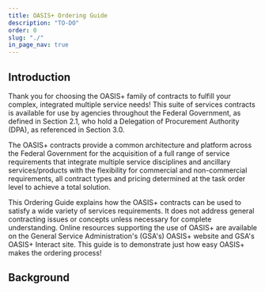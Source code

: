```yaml
---
title: OASIS+ Ordering Guide
description: "TO-DO"
order: 0
slug: "./"
in_page_nav: true
---
```


## Introduction
Thank you for choosing the OASIS+ family of contracts to fulfill your complex, integrated multiple service needs! This suite of services contracts is available for use by agencies throughout the Federal Government, as defined in Section 2.1, who hold a Delegation of Procurement Authority (DPA), as referenced in Section 3.0.

The OASIS+ contracts provide a common architecture and platform across the Federal Government for the acquisition of a full range of service requirements that integrate multiple service disciplines and ancillary services/products with the flexibility for commercial and non-commercial requirements, all contract types and pricing determined at the task order level to achieve a total solution. 

This Ordering Guide explains how the OASIS+ contracts can be used to satisfy a wide variety of services requirements. It does not address general contracting issues or concepts unless necessary for complete understanding. Online resources supporting the use of OASIS+ are available on the General Service Administration's (GSA's) OASIS+ website and GSA's OASIS+ Interact site. This guide is to demonstrate just how easy OASIS+ makes the ordering process!

## Background

